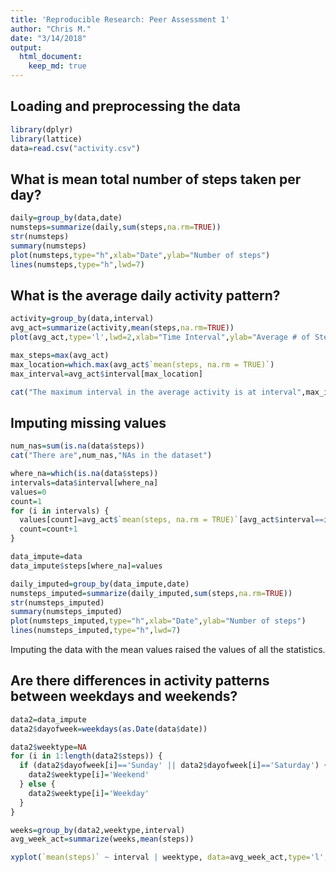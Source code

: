 ```yaml
---
title: 'Reproducible Research: Peer Assessment 1'
author: "Chris M."
date: "3/14/2018"
output: 
  html_document:
    keep_md: true
---
```



## Loading and preprocessing the data
```r
library(dplyr)
library(lattice)
data=read.csv("activity.csv")
```

## What is mean total number of steps taken per day?
```r
daily=group_by(data,date)
numsteps=summarize(daily,sum(steps,na.rm=TRUE))
str(numsteps)
summary(numsteps)
plot(numsteps,type="h",xlab="Date",ylab="Number of steps")
lines(numsteps,type="h",lwd=7)
```


## What is the average daily activity pattern?
```r
activity=group_by(data,interval)
avg_act=summarize(activity,mean(steps,na.rm=TRUE))
plot(avg_act,type='l',lwd=2,xlab="Time Interval",ylab="Average # of Steps")

max_steps=max(avg_act)
max_location=which.max(avg_act$`mean(steps, na.rm = TRUE)`)
max_interval=avg_act$interval[max_location]

cat("The maximum interval in the average activity is at interval",max_interval,"with a value of",max_steps)
```

## Imputing missing values
```r
num_nas=sum(is.na(data$steps))
cat("There are",num_nas,"NAs in the dataset")

where_na=which(is.na(data$steps))
intervals=data$interval[where_na]
values=0
count=1
for (i in intervals) {
  values[count]=avg_act$`mean(steps, na.rm = TRUE)`[avg_act$interval==i]
  count=count+1
}

data_impute=data
data_impute$steps[where_na]=values

daily_imputed=group_by(data_impute,date)
numsteps_imputed=summarize(daily_imputed,sum(steps,na.rm=TRUE))
str(numsteps_imputed)
summary(numsteps_imputed)
plot(numsteps_imputed,type="h",xlab="Date",ylab="Number of steps")
lines(numsteps_imputed,type="h",lwd=7)
```

Imputing the data with the mean values raised the values of all the statistics.

## Are there differences in activity patterns between weekdays and weekends?

```r
data2=data_impute
data2$dayofweek=weekdays(as.Date(data$date))

data2$weektype=NA
for (i in 1:length(data2$steps)) {
  if (data2$dayofweek[i]=='Sunday' || data2$dayofweek[i]=='Saturday') {
    data2$weektype[i]='Weekend'
  } else {
    data2$weektype[i]='Weekday'
  }
}

weeks=group_by(data2,weektype,interval)
avg_week_act=summarize(weeks,mean(steps))

xyplot(`mean(steps)` ~ interval | weektype, data=avg_week_act,type='l',layout=c(1,2),ylab="Avg # of Steps",xlab="Interval")
```
